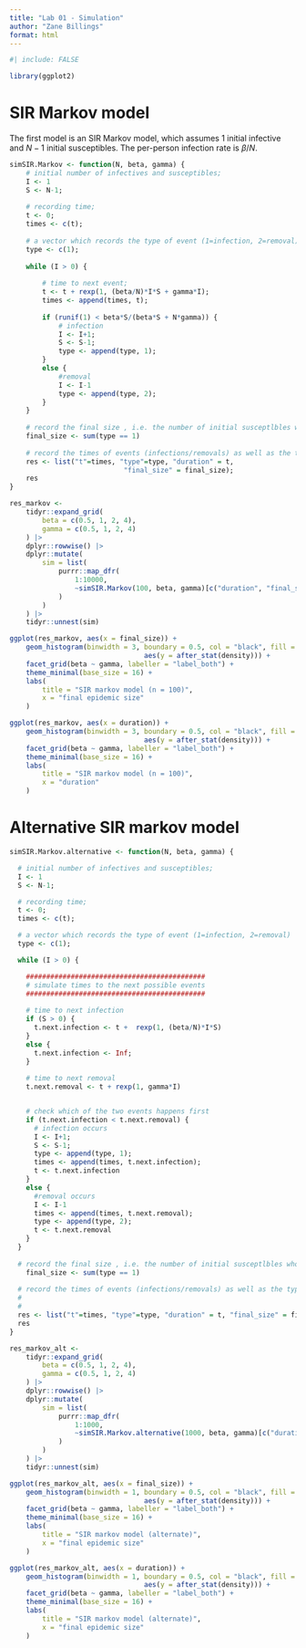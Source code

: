 ```yaml
---
title: "Lab 01 - Simulation"
author: "Zane Billings"
format: html
---
```


```r
#| include: FALSE

library(ggplot2)
```


# SIR Markov model

The first model is an SIR Markov model, which assumes $1$ initial infective and
$N - 1$ initial susceptibles. The per-person infection rate is $\beta / N$.

```r
simSIR.Markov <- function(N, beta, gamma) {
	# initial number of infectives and susceptibles;
	I <- 1
	S <- N-1;
	
	# recording time;
	t <- 0;
	times <- c(t);
	
	# a vector which records the type of event (1=infection, 2=removal)
	type <- c(1);
	
	while (I > 0) {
		
		# time to next event;
		t <- t + rexp(1, (beta/N)*I*S + gamma*I);
		times <- append(times, t);
		
		if (runif(1) < beta*S/(beta*S + N*gamma)) {
			# infection
			I <- I+1;
			S <- S-1;
			type <- append(type, 1);
		}
		else {
			#removal
			I <- I-1
			type <- append(type, 2);
		}
	}
	
	# record the final size , i.e. the number of initial susceptlbles who contracted the disease sometime during the epidemic.
	final_size <- sum(type == 1)
	
	# record the times of events (infections/removals) as well as the type
	res <- list("t"=times, "type"=type, "duration" = t,
							"final_size" = final_size);
	res
}

res_markov <-
	tidyr::expand_grid(
		beta = c(0.5, 1, 2, 4),
		gamma = c(0.5, 1, 2, 4)
	) |>
	dplyr::rowwise() |>
	dplyr::mutate(
		sim = list(
			purrr::map_dfr(
				1:10000,
				~simSIR.Markov(100, beta, gamma)[c("duration", "final_size")]
			)
		)
	) |>
	tidyr::unnest(sim)

ggplot(res_markov, aes(x = final_size)) +
	geom_histogram(binwidth = 3, boundary = 0.5, col = "black", fill = "white",
								 aes(y = after_stat(density))) +
	facet_grid(beta ~ gamma, labeller = "label_both") +
	theme_minimal(base_size = 16) +
	labs(
		title = "SIR markov model (n = 100)",
		x = "final epidemic size"
	)

ggplot(res_markov, aes(x = duration)) +
	geom_histogram(binwidth = 3, boundary = 0.5, col = "black", fill = "white",
								 aes(y = after_stat(density))) +
	facet_grid(beta ~ gamma, labeller = "label_both") +
	theme_minimal(base_size = 16) +
	labs(
		title = "SIR markov model (n = 100)",
		x = "duration"
	)
```

# Alternative SIR markov model

```r
simSIR.Markov.alternative <- function(N, beta, gamma) {

  # initial number of infectives and susceptibles;
  I <- 1
  S <- N-1;

  # recording time;
  t <- 0;
  times <- c(t);

  # a vector which records the type of event (1=infection, 2=removal)
  type <- c(1);

  while (I > 0) {

    ############################################
    # simulate times to the next possible events
    ############################################
    
    # time to next infection
    if (S > 0) {
      t.next.infection <- t +  rexp(1, (beta/N)*I*S)
    }
    else {
      t.next.infection <- Inf;
    }
    
    # time to next removal    
    t.next.removal <- t + rexp(1, gamma*I)


    # check which of the two events happens first
    if (t.next.infection < t.next.removal) {
      # infection occurs
      I <- I+1;
      S <- S-1;
      type <- append(type, 1);
      times <- append(times, t.next.infection);
      t <- t.next.infection
    }
    else {
      #removal occurs
      I <- I-1
      times <- append(times, t.next.removal);
      type <- append(type, 2);
      t <- t.next.removal
    }
  }
  
  # record the final size , i.e. the number of initial susceptlbles who contracted the disease sometime during the epidemic.
	final_size <- sum(type == 1)
  
  # record the times of events (infections/removals) as well as the type
  #
  #
  res <- list("t"=times, "type"=type, "duration" = t, "final_size" = final_size);
  res
}

res_markov_alt <-
	tidyr::expand_grid(
		beta = c(0.5, 1, 2, 4),
		gamma = c(0.5, 1, 2, 4)
	) |>
	dplyr::rowwise() |>
	dplyr::mutate(
		sim = list(
			purrr::map_dfr(
				1:1000,
				~simSIR.Markov.alternative(1000, beta, gamma)[c("duration", "final_size")]
			)
		)
	) |>
	tidyr::unnest(sim)

ggplot(res_markov_alt, aes(x = final_size)) +
	geom_histogram(binwidth = 1, boundary = 0.5, col = "black", fill = "white",
								 aes(y = after_stat(density))) +
	facet_grid(beta ~ gamma, labeller = "label_both") +
	theme_minimal(base_size = 16) +
	labs(
		title = "SIR markov model (alternate)",
		x = "final epidemic size"
	)

ggplot(res_markov_alt, aes(x = duration)) +
	geom_histogram(binwidth = 1, boundary = 0.5, col = "black", fill = "white",
								 aes(y = after_stat(density))) +
	facet_grid(beta ~ gamma, labeller = "label_both") +
	theme_minimal(base_size = 16) +
	labs(
		title = "SIR markov model (alternate)",
		x = "final epidemic size"
	)
```

